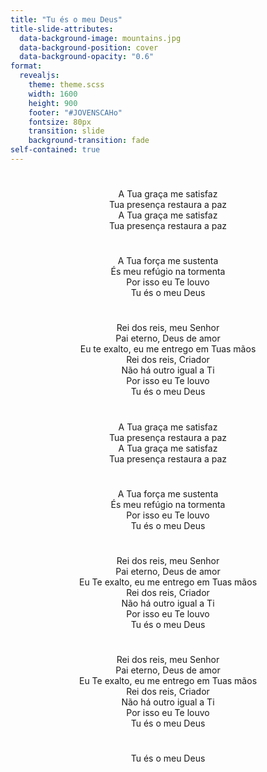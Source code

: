```yaml
---
title: "Tu és o meu Deus"
title-slide-attributes:
  data-background-image: mountains.jpg
  data-background-position: cover
  data-background-opacity: "0.6"
format: 
  revealjs:
    theme: theme.scss
    width: 1600
    height: 900
    footer: "#JOVENSCAHo"
    fontsize: 80px
    transition: slide
    background-transition: fade
self-contained: true
---
```


# {background-image="mountains.jpg" background-opacity="0.25"}

<center>
A Tua graça me satisfaz <br>
Tua presença restaura a paz <br>
A Tua graça me satisfaz <br>
Tua presença restaura a paz <br>
</center>

# {background-image="mountains.jpg" background-opacity="0.25"}

<center>
A Tua força me sustenta <br>
És meu refúgio na tormenta <br>
Por isso eu Te louvo <br>
Tu és o meu Deus <br>
</center>

# {background-image="mountains.jpg" background-opacity="0.25"}

<center>
Rei dos reis, meu Senhor <br>
Pai eterno, Deus de amor <br>
Eu te exalto, eu me entrego em Tuas mãos <br>
Rei dos reis, Criador <br>
Não há outro igual a Ti <br>
Por isso eu Te louvo <br>
Tu és o meu Deus <br>
</center>

# {background-image="mountains.jpg" background-opacity="0.25"}

<center>
A Tua graça me satisfaz <br>
Tua presença restaura a paz <br>
A Tua graça me satisfaz <br>
Tua presença restaura a paz <br>
<center>

# {background-image="mountains.jpg" background-opacity="0.25"}

<center>
A Tua força me sustenta <br>
És meu refúgio na tormenta <br>
Por isso eu Te louvo <br>
Tu és o meu Deus <br>
</center>

# {background-image="mountains.jpg" background-opacity="0.25"}

<center>
Rei dos reis, meu Senhor <br>
Pai eterno, Deus de amor <br>
Eu Te exalto, eu me entrego em Tuas mãos <br>
Rei dos reis, Criador <br>
Não há outro igual a Ti <br>
Por isso eu Te louvo <br>
Tu és o meu Deus <br>
</center>

# {background-image="mountains.jpg" background-opacity="0.25"}

<center>
Rei dos reis, meu Senhor <br>
Pai eterno, Deus de amor <br>
Eu Te exalto, eu me entrego em Tuas mãos <br>
Rei dos reis, Criador <br>
Não há outro igual a Ti <br>
Por isso eu Te louvo <br>
Tu és o meu Deus <br>
</center>

# {background-image="mountains.jpg" background-opacity="0.25"}

<center>
Tu és o meu Deus
</center>